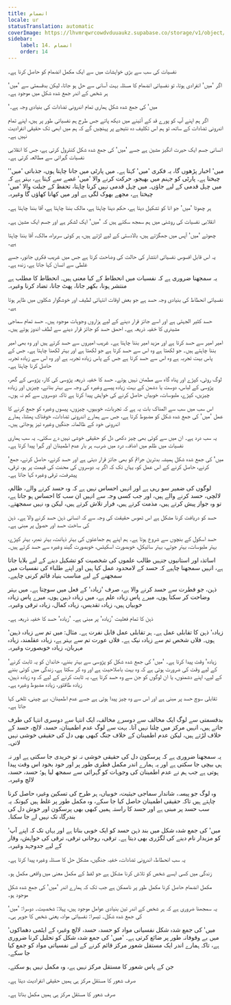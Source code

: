 ```yaml
---
title: انضمام
locale: ur
statusTranslation: automatic
coverImage: https://lhvmrqwrcowdvduuaukz.supabase.co/storage/v1/object/public/strapi-uploads/small_cover-educacion-fundamental.webp-2d51a7828a2b1309555be27f7e2a61a0.webp
sidebar:
    label: 14. انضمام
    order: 14
---
```

نفسیات کی سب سے بڑی خواہشات میں سے ایک مکمل انضمام کو حاصل کرنا ہے۔

اگر 'میں' انفرادی ہوتا، تو نفسیاتی انضمام کا مسئلہ بہت آسانی سے حل ہو جاتا، لیکن بدقسمتی سے 'میں' ہر شخص کے اندر جمع شدہ شکل میں موجود ہے۔

'میں' کی جمع شدہ شکل ہماری تمام اندرونی تضادات کی بنیادی وجہ ہے۔

اگر ہم اپنے آپ کو پورے قد کے آئینے میں دیکھ پاتے جس طرح ہم نفسیاتی طور پر ہیں، اپنے تمام اندرونی تضادات کے ساتھ، تو ہم اس تکلیف دہ نتیجے پر پہنچیں گے کہ ہم میں ابھی تک حقیقی انفرادیت نہیں ہے۔

انسانی جسم ایک حیرت انگیز مشین ہے جسے 'میں' کی جمع شدہ شکل کنٹرول کرتی ہے، جس کا انقلابی نفسیات گہرائی سے مطالعہ کرتی ہے۔

'میں' اخبار پڑھوں گا، یہ فکری 'میں' کہتا ہے۔ میں پارٹی میں جانا چاہتا ہوں، جذباتی 'میں' چیختا ہے۔ پارٹی کو جہنم میں بھیجو، حرکت کرنے والا 'میں' غصے سے کہتا ہے، بہتر ہے کہ میں چہل قدمی کے لیے جاؤں۔ میں چہل قدمی نہیں کرنا چاہتا، تحفظ کے جبلت والا 'میں' چیختا ہے، مجھے بھوک لگی ہے اور میں کھانا کھاؤں گا وغیرہ۔

ہر چھوٹا 'میں' جو انا کو تشکیل دیتا ہے، حکم دینا چاہتا ہے، مالک بننا چاہتا ہے، آقا بننا چاہتا ہے۔

انقلابی نفسیات کی روشنی میں ہم سمجھ سکتے ہیں کہ 'میں' ایک لشکر ہے اور جسم ایک مشین ہے۔

چھوٹے 'میں' آپس میں جھگڑتے ہیں، بالادستی کے لیے لڑتے ہیں، ہر کوئی سربراہ، مالک، آقا بننا چاہتا ہے۔

یہ اس قابل افسوس نفسیاتی انتشار کی حالت کی وضاحت کرتا ہے جس میں غریب فکری جانور، جسے غلطی سے انسان کہا جاتا ہے، زندہ ہے۔

یہ سمجھنا ضروری ہے کہ نفسیات میں انحطاط کے کیا معنی ہیں۔ انحطاط کا مطلب ہے منتشر ہونا، بکھر جانا، پھٹ جانا، تضاد کرنا وغیرہ۔

نفسیاتی انحطاط کی بنیادی وجہ حسد ہے جو بعض اوقات انتہائی لطیف اور خوشگوار شکلوں میں ظاہر ہوتا ہے۔

حسد کثیر الجہتی ہے اور اسے جائز قرار دینے کے لیے ہزاروں وجوہات موجود ہیں۔ حسد تمام سماجی مشینری کا خفیہ ذریعہ ہے۔ احمق حسد کو جائز قرار دینے سے لطف اندوز ہوتے ہیں۔

امیر امیر سے حسد کرتا ہے اور مزید امیر بننا چاہتا ہے۔ غریب امیروں سے حسد کرتے ہیں اور وہ بھی امیر بننا چاہتے ہیں۔ جو لکھتا ہے وہ اس سے حسد کرتا ہے جو لکھتا ہے اور بہتر لکھنا چاہتا ہے۔ جس کے پاس بہت تجربہ ہے وہ اس سے حسد کرتا ہے جس کے پاس زیادہ تجربہ ہے اور وہ اس سے زیادہ تجربہ حاصل کرنا چاہتا ہے۔

لوگ روٹی، کپڑے اور پناہ گاہ سے مطمئن نہیں ہوتے۔ حسد کا خفیہ ذریعہ پڑوسی کی کار، پڑوسی کے گھر، پڑوسی کے لباس، دوست یا دشمن کے بہت زیادہ پیسے وغیرہ کی وجہ سے بہتر بنانے، چیزیں اور زیادہ چیزیں، کپڑے، ملبوسات، خوبیاں حاصل کرنے کی خواہش پیدا کرتا ہے تاکہ دوسروں سے کم نہ ہوں۔

اس سب میں سب سے المناک بات یہ ہے کہ تجربات، خوبیوں، چیزوں، پیسوں وغیرہ کو جمع کرنے کا عمل 'میں' کی جمع شدہ شکل کو مضبوط کرتا ہے، جس سے ہمارے اندرونی تضادات، خوفناک پھٹنا، ہمارے اندرونی خود کے ظالمانہ جنگیں وغیرہ تیز ہوجاتی ہیں۔

یہ سب درد ہے۔ ان میں سے کوئی بھی چیز دکھی دل کو حقیقی خوشی نہیں دے سکتی۔ یہ سب ہماری نفسیات میں ظلم میں اضافہ، درد میں ضرب، ہر بار عدم اطمینان اور گہرا پیدا کرتا ہے۔

'میں' کی جمع شدہ شکل ہمیشہ بدترین جرائم کو بھی جائز قرار دیتی ہے اور حسد کرنے، حاصل کرنے، جمع کرنے، حاصل کرنے کے اس عمل کو، یہاں تک کہ اگر یہ دوسروں کی محنت کی قیمت پر ہو، ترقی، پیشرفت، ترقی وغیرہ کہا جاتا ہے۔

لوگوں کی ضمیر سو رہی ہے اور انہیں احساس نہیں ہے کہ وہ حسد کرنے والے، ظالم، لالچی، حسد کرنے والے ہیں، اور جب کسی وجہ سے انہیں ان سب کا احساس ہو جاتا ہے، تو وہ جواز پیش کرتے ہیں، مذمت کرتے ہیں، فرار تلاش کرتے ہیں، لیکن وہ نہیں سمجھتے۔

حسد کو دریافت کرنا مشکل ہے اس ٹھوس حقیقت کی وجہ سے کہ انسانی ذہن حسد کرنے والا ہے۔ ذہن کی ساخت حسد اور حصول پر مبنی ہے۔

حسد اسکول کے بنچوں سے شروع ہوتا ہے۔ ہم اپنے ہم جماعتوں کی بہتر ذہانت، بہتر نمبر، بہتر کپڑے، بہتر ملبوسات، بہتر جوتے، بہتر سائیکل، خوبصورت اسکیٹس، خوبصورت گیند وغیرہ سے حسد کرتے ہیں۔

اساتذہ اور استانیوں جنہیں طالب علموں کی شخصیت کو تشکیل دینے کے لیے بلایا جاتا ہے، انہیں سمجھنا چاہیے کہ حسد کے لامحدود عمل کیا ہیں اور اپنے طلباء کی نفسیات میں سمجھنے کے لیے مناسب بنیاد قائم کرنی چاہیے۔

ذہن، جو فطرت سے حسد کرنے والا ہے، صرف 'زیادہ' کے فعل میں سوچتا ہے۔ میں بہتر وضاحت کر سکتا ہوں، میرے پاس زیادہ علم ہے، میں زیادہ ذہین ہوں، میرے پاس زیادہ خوبیاں ہیں، زیادہ تقدیس، زیادہ کمال، زیادہ ترقی وغیرہ۔

ذہن کا تمام فعلیت 'زیادہ' پر مبنی ہے۔ 'زیادہ' حسد کا خفیہ ذریعہ ہے۔

'زیادہ' ذہن کا تقابلی عمل ہے۔ ہر تقابلی عمل قابل نفرت ہے۔ مثال: میں تم سے زیادہ ذہین ہوں۔ فلاں شخص تم سے زیادہ نیک ہے۔ فلاں عورت تم سے بہتر ہے، زیادہ عقلمند، زیادہ مہربان، زیادہ خوبصورت وغیرہ۔

'زیادہ' وقت پیدا کرتا ہے۔ 'میں' کی جمع شدہ شکل کو پڑوسی سے بہتر بننے، خاندان کو یہ ثابت کرنے کے لیے وقت کی ضرورت ہوتی ہے کہ وہ بہت باصلاحیت ہے اور وہ کر سکتا ہے، زندگی میں کوئی بننے کے لیے، اپنے دشمنوں، یا ان لوگوں کو جن سے وہ حسد کرتا ہے، یہ ثابت کرنے کے لیے کہ وہ زیادہ ذہین، زیادہ طاقتور، زیادہ مضبوط وغیرہ ہے۔

تقابلی سوچ حسد پر مبنی ہے اور اس سے وہ چیز پیدا ہوتی ہے جسے عدم اطمینان، بے چینی، تلخی کہا جاتا ہے۔

بدقسمتی سے لوگ ایک مخالف سے دوسرے مخالف، ایک انتہا سے دوسری انتہا کی طرف جاتے ہیں، انہیں مرکز میں چلنا نہیں آتا۔ بہت سے لوگ عدم اطمینان، حسد، لالچ، حسد کے خلاف لڑتے ہیں، لیکن عدم اطمینان کے خلاف جنگ کبھی بھی دل کی حقیقی خوشی نہیں لاتی۔

یہ سمجھنا ضروری ہے کہ پرسکون دل کی حقیقی خوشی نہ تو خریدی جا سکتی ہے اور نہ ہی بیچی جا سکتی ہے اور یہ ہمارے اندر مکمل فطری طور پر اور خود بخود اس وقت پیدا ہوتی ہے جب ہم نے عدم اطمینان کی وجوہات کو گہرائی سے سمجھ لیا ہو؛ حسد، حسد، لالچ وغیرہ۔

وہ لوگ جو پیسہ، شاندار سماجی حیثیت، خوبیاں، ہر طرح کی تسکین وغیرہ حاصل کرنا چاہتے ہیں تاکہ حقیقی اطمینان حاصل کیا جا سکے، وہ مکمل طور پر غلط ہیں کیونکہ یہ سب حسد پر مبنی ہے اور حسد کا راستہ ہمیں کبھی بھی پرسکون اور خوش دل کی بندرگاہ تک نہیں لے جا سکتا۔

'میں' کی جمع شدہ شکل میں بند ذہن حسد کو ایک خوبی بناتا ہے اور یہاں تک کہ اپنے آپ کو مزیدار نام دینے کی لگژری بھی دیتا ہے۔ ترقی، روحانی ترقی، ترقی کی خواہش، وقار کے لیے جدوجہد وغیرہ۔

یہ سب انحطاط، اندرونی تضادات، خفیہ جنگیں، مشکل حل کا مسئلہ وغیرہ پیدا کرتا ہے۔

زندگی میں کسی ایسے شخص کو تلاش کرنا مشکل ہے جو لفظ کے مکمل معنی میں واقعی مکمل ہو۔

مکمل انضمام حاصل کرنا مکمل طور پر ناممکن ہے جب تک کہ ہمارے اندر 'میں' کی جمع شدہ شکل موجود ہو۔

یہ سمجھنا ضروری ہے کہ ہر شخص کے اندر تین بنیادی عوامل موجود ہیں، پہلا: شخصیت۔ دوسرا: 'میں' کی جمع شدہ شکل۔ تیسرا: نفسیاتی مواد، یعنی شخص کا جوہر ہی۔

'میں' کی جمع شدہ شکل نفسیاتی مواد کو حسد، حسد، لالچ وغیرہ کے ایٹمی دھماکوں میں بے وقوفانہ طور پر ضائع کرتی ہے۔ 'میں' کی جمع شدہ شکل کو تحلیل کرنا ضروری ہے، تاکہ ہمارے اندر ایک مستقل شعور مرکز قائم کرنے کے لیے نفسیاتی مواد کو جمع کیا جا سکے۔

جن کے پاس شعور کا مستقل مرکز نہیں ہے، وہ مکمل نہیں ہو سکتے۔

صرف شعور کا مستقل مرکز ہی ہمیں حقیقی انفرادیت دیتا ہے۔

صرف شعور کا مستقل مرکز ہی ہمیں مکمل بناتا ہے۔

